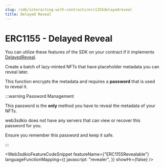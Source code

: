 ```yaml
---
slug: /sdk/interacting-with-contracts/erc1155delayedreveal
title: Delayed Reveal
---
```



# ERC1155 - Delayed Reveal

You can utilize these features of the SDK on your contract if it implements [DelayedReveal](/contractkit/extension-contracts/delayedreveal).

<div className="row" style={{ marginBottom: 24 }}>
  <div className="col col--12" style={{ marginTop: 8 }}>
    <QuickstartCard
      name="Learn how to implement DelayedReveal in your smart contract"
      link={"/contractkit/extension-contracts/delayedreveal"}
      image="/assets/icons/general.png"
    />
  </div>
</div>

Create a batch of lazy-minted NFTs that have placeholder metadata you can reveal later.

This function encrypts the metadata and requires a **password** that is used to reveal it.

:::warning Password Management

This password is the **only** method you have to reveal the metadata of your NFTs.

web3sdkio does not have any servers that can view or recover this password for you.

Ensure you remember this password and keep it safe.

:::

<Web3sdkioFeatureCodeSnippet
  featureName={"ERC1155Revealable"}
  languageFunctionMapping={{
    javascript: "revealer",
  }}
  showHr={false}
/>

